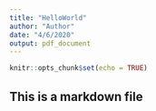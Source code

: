 ```yaml
---
title: "HelloWorld"
author: "Author"
date: "4/6/2020"
output: pdf_document
---
```


```r
knitr::opts_chunk$set(echo = TRUE)
```
## This is a markdown file

